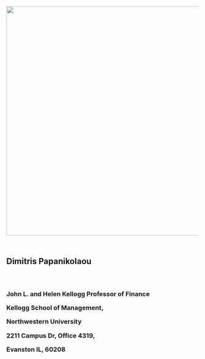 
<img src="https://www.dropbox.com/s/3cfe5lpn4ar4f7w/image003.jpg?raw=1" width="600" />

<h2 style="padding-top:5px;padding-bottom:1px;">

Dimitris Papanikolaou

<h3 style="padding-top:1px;padding-bottom:5px;">

John L. and Helen Kellogg Professor of Finance

Kellogg School of Management, 

Northwestern University

2211 Campus Dr, Office 4319, 

Evanston IL, 60208